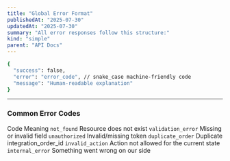 ```yaml
---
title: "Global Error Format"
publishedAt: "2025-07-30"
updatedAt: "2025-07-30"
summary: "All error responses follow this structure:"
kind: "simple"
parent: "API Docs"
---
```



```bash
{
  "success": false,
  "error": "error_code", // snake_case machine-friendly code
  "message": "Human-readable explanation"
}
```
---

### Common Error Codes

<Table>
  <TableHead>
    <TableRow>
      <TableHeader>Code</TableHeader>
      <TableHeader>Meaning</TableHeader>
    </TableRow>
  </TableHead>
  <TableBody>
    <TableRow>
      <TableCell><code>not_found</code></TableCell>
      <TableCell>Resource does not exist</TableCell>
    </TableRow>
    <TableRow>
      <TableCell><code>validation_error</code></TableCell>
      <TableCell>Missing or invalid field</TableCell>
    </TableRow>
    <TableRow>
      <TableCell><code>unauthorized</code></TableCell>
      <TableCell>Invalid/missing token</TableCell>
    </TableRow>
    <TableRow>
      <TableCell><code>duplicate_order</code></TableCell>
      <TableCell>Duplicate integration_order_id</TableCell>
    </TableRow>
    <TableRow>
      <TableCell><code>invalid_action</code></TableCell>
      <TableCell>Action not allowed for the current state</TableCell>
    </TableRow>
    <TableRow>
      <TableCell><code>internal_error</code></TableCell>
      <TableCell>Something went wrong on our side</TableCell>
    </TableRow>
  </TableBody>
</Table>